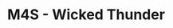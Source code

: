 ---
id: m4s
title: M4S - Wicked Thunder
sidebar_position: 1
sidebar_label: Intro
hide_title: false
hide_table_of_contents: true
slug: /savage/m4s
---